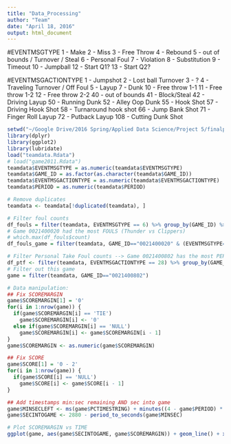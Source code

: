 ```yaml
---
title: "Data_Processing"
author: "Team"
date: "April 18, 2016"
output: html_document
---
```

#EVENTMSGTYPE
1 - Make 2 - Miss 3 - Free Throw 4 - Rebound 5 - out of bounds / Turnover / Steal 6 - Personal Foul 7 - Violation 8 - Substitution 9 - Timeout 10 - Jumpball 12 - Start Q1? 13 - Start Q2?

#EVENTMSGACTIONTYPE
1 - Jumpshot 2 - Lost ball Turnover 3 - ? 4 - Traveling Turnover / Off Foul 5 - Layup 7 - Dunk 10 - Free throw 1-1 11 - Free throw 1-2 12 - Free throw 2-2 40 - out of bounds 41 - Block/Steal 42 - Driving Layup 50 - Running Dunk 52 - Alley Oop Dunk 55 - Hook Shot 57 - Driving Hook Shot 58 - Turnaround hook shot 66 - Jump Bank Shot 71 - Finger Roll Layup 72 - Putback Layup 108 - Cutting Dunk Shot



```r
setwd("~/Google Drive/2016 Spring/Applied Data Science/Project 5/finalproject-p5-team3Tara")
library(dplyr)
library(ggplot2)
library(lubridate)
load("teamdata.Rdata")
# load("game2011.Rdata")
teamdata$EVENTMSGTYPE = as.numeric(teamdata$EVENTMSGTYPE)
teamdata$GAME_ID = as.factor(as.character(teamdata$GAME_ID))
teamdata$EVENTMSGACTIONTYPE = as.numeric(teamdata$EVENTMSGACTIONTYPE)
teamdata$PERIOD = as.numeric(teamdata$PERIOD)

# Remove duplicates
teamdata <- teamdata[!duplicated(teamdata), ]

# Filter foul counts
df_fouls = filter(teamdata, EVENTMSGTYPE == 6) %>% group_by(GAME_ID) %>% summarise(count = n())
# Game 0021400020 had the most FOULS (Thunder vs Clippers)
# which.max(df_fouls$count)
df_fouls_game = filter(teamdata, GAME_ID=="0021400020" & (EVENTMSGTYPE=="6" | EVENTMSGTYPE=="3"))

# Filter Personal Take Foul counts --> Game 0021400802 has the most PERSONAL TAKE FOULS (Spurs vs Clippers)
df_ptf <- filter(teamdata, EVENTMSGACTIONTYPE == 28) %>% group_by(GAME_ID) %>% summarise(count = n())
# Filter out this game
game = filter(teamdata, GAME_ID=="0021400802")

# Data manipulation:
## Fix SCOREMARGIN
game$SCOREMARGIN[1] = '0'
for(i in 1:nrow(game)) {
  if(game$SCOREMARGIN[i] == 'TIE')
    game$SCOREMARGIN[i] <- '0'
  else if(game$SCOREMARGIN[i] == 'NULL')
    game$SCOREMARGIN[i] <- game$SCOREMARGIN[i - 1]
}
game$SCOREMARGIN <- as.numeric(game$SCOREMARGIN)

## Fix SCORE
game$SCORE[1] = '0 - 2'
for(i in 1:nrow(game)) {
  if(game$SCORE[i] == 'NULL')
    game$SCORE[i] <- game$SCORE[i - 1]
}

## Add timestamps min:sec remaining AND sec into game
game$MINSECLEFT <- ms(game$PCTIMESTRING) + minutes((4 - game$PERIOD) * 12)
game$SECINTOGAME <- 2880 - period_to_seconds(game$MINSEC)

# Plot SCOREMARGIN vs TIME
ggplot(game, aes(game$SECINTOGAME, game$SCOREMARGIN)) + geom_line() + xlim(0, 2880) + xlab('Period') + scale_x_continuous(breaks = c(0, 720, 1440, 2160, 2880), labels = c('P1', 'P2', 'P3', 'P4', 'Final')) + ylab('Score Margin') + ggtitle('Spurs vs Clippers')



```